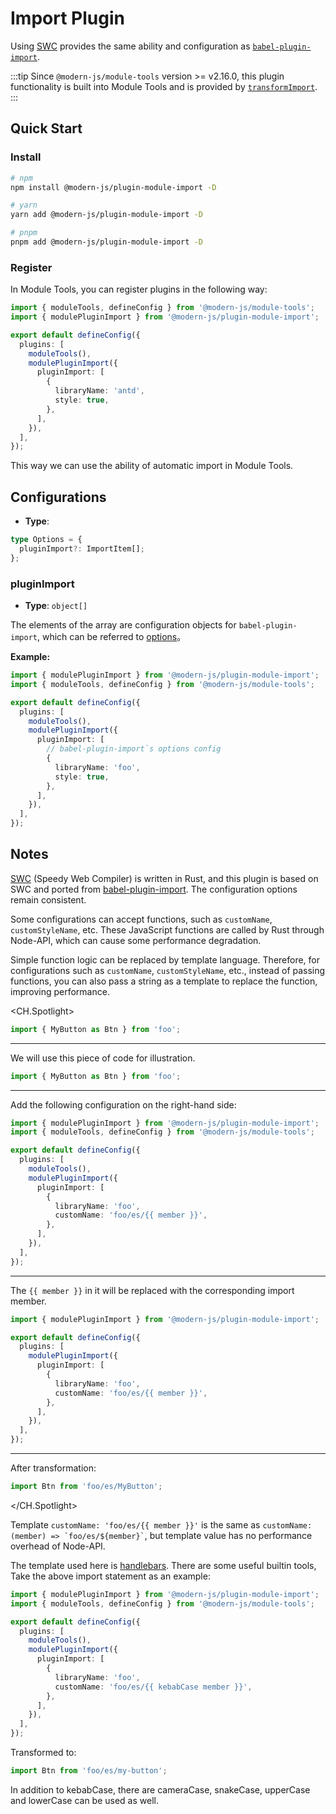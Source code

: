 # Import Plugin

Using [SWC](https://swc.rs/) provides the same ability and configuration as [`babel-plugin-import`](https://github.com/umijs/babel-plugin-import).

:::tip
Since `@modern-js/module-tools` version >= v2.16.0, this plugin functionality is built into Module Tools and is provided by [`transformImport`](api/config/build-config.html#transformimport).
:::

## Quick Start

### Install

```bash
# npm
npm install @modern-js/plugin-module-import -D

# yarn
yarn add @modern-js/plugin-module-import -D

# pnpm
pnpm add @modern-js/plugin-module-import -D
```

### Register

In Module Tools, you can register plugins in the following way:

```ts
import { moduleTools, defineConfig } from '@modern-js/module-tools';
import { modulePluginImport } from '@modern-js/plugin-module-import';

export default defineConfig({
  plugins: [
    moduleTools(),
    modulePluginImport({
      pluginImport: [
        {
          libraryName: 'antd',
          style: true,
        },
      ],
    }),
  ],
});
```

This way we can use the ability of automatic import in Module Tools.

## Configurations

- **Type**:

```ts
type Options = {
  pluginImport?: ImportItem[];
};
```

### pluginImport

- **Type**: `object[]`

The elements of the array are configuration objects for `babel-plugin-import`, which can be referred to [options](https://github.com/umijs/babel-plugin-import#options)。

**Example:**

```ts
import { modulePluginImport } from '@modern-js/plugin-module-import';
import { moduleTools, defineConfig } from '@modern-js/module-tools';

export default defineConfig({
  plugins: [
    moduleTools(),
    modulePluginImport({
      pluginImport: [
        // babel-plugin-import`s options config
        {
          libraryName: 'foo',
          style: true,
        },
      ],
    }),
  ],
});
```

## Notes

[SWC](https://swc.rs/) (Speedy Web Compiler) is written in Rust, and this plugin is based on SWC and ported from [babel-plugin-import](https://github.com/umijs/babel-plugin-import). The configuration options remain consistent.

Some configurations can accept functions, such as `customName`, `customStyleName`, etc. These JavaScript functions are called by Rust through Node-API, which can cause some performance degradation.

Simple function logic can be replaced by template language. Therefore, for configurations such as `customName`, `customStyleName`, etc., instead of passing functions, you can also pass a string as a template to replace the function, improving performance.

<CH.Spotlight>

```ts
import { MyButton as Btn } from 'foo';
```

---

We will use this piece of code for illustration.

```ts
import { MyButton as Btn } from 'foo';
```

---

Add the following configuration on the right-hand side:

```ts
import { modulePluginImport } from '@modern-js/plugin-module-import';
import { moduleTools, defineConfig } from '@modern-js/module-tools';

export default defineConfig({
  plugins: [
    moduleTools(),
    modulePluginImport({
      pluginImport: [
        {
          libraryName: 'foo',
          customName: 'foo/es/{{ member }}',
        },
      ],
    }),
  ],
});
```

---

The `{{ member }}` in it will be replaced with the corresponding import member.

```ts
import { modulePluginImport } from '@modern-js/plugin-module-import';

export default defineConfig({
  plugins: [
    modulePluginImport({
      pluginImport: [
        {
          libraryName: 'foo',
          customName: 'foo/es/{{ member }}',
        },
      ],
    }),
  ],
});
```

---

After transformation:

```ts
import Btn from 'foo/es/MyButton';
```

</CH.Spotlight>

Template `customName: 'foo/es/{{ member }}'` is the same as `` customName: (member) => `foo/es/${member}` ``, but template value has no performance overhead of Node-API.

The template used here is [handlebars](https://handlebarsjs.com). There are some useful builtin tools, Take the above import statement as an example:

```ts
import { modulePluginImport } from '@modern-js/plugin-module-import';
import { moduleTools, defineConfig } from '@modern-js/module-tools';

export default defineConfig({
  plugins: [
    moduleTools(),
    modulePluginImport({
      pluginImport: [
        {
          libraryName: 'foo',
          customName: 'foo/es/{{ kebabCase member }}',
        },
      ],
    }),
  ],
});
```

Transformed to:

```ts
import Btn from 'foo/es/my-button';
```

In addition to kebabCase, there are cameraCase, snakeCase, upperCase and lowerCase can be used as well.
